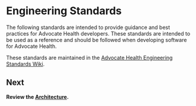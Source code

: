 
<Meta title='Foundation/Developers Guide/Engineering Standards' />

# Engineering Standards
The following standards are intended to provide guidance and best practices for Advocate Health developers.
These standards are intended to be used as a reference and should be followed when developing software for Advocate Health.

These standards are maintained in the [Advocate Health Engineering Standards Wiki](https://github.com/ahc-digital/engineering-standards/wiki#advocate-health-engineering-standards).

## Next
**Review the [Architecture](/docs/foundation-developers-guide-architecture--docs).**
